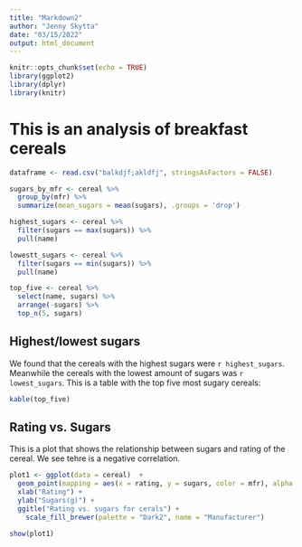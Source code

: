 ```yaml
---
title: "Markdown2"
author: "Jenny Skytta"
date: "03/15/2022"
output: html_document
---
```


```r
knitr::opts_chunk$set(echo = TRUE)
library(ggplot2)
library(dplyr)
library(knitr)
```

# This is an analysis of breakfast cereals

```r
dataframe <- read.csv("balkdjf;akldfj", stringsAsFactors = FALSE)

sugars_by_mfr <- cereal %>% 
  group_by(mfr) %>% 
  summarize(mean_sugars = mean(sugars), .groups = 'drop')

highest_sugars <- cereal %>%  
  filter(sugars == max(sugars)) %>% 
  pull(name)

lowestt_sugars <- cereal %>%  
  filter(sugars == min(sugars)) %>% 
  pull(name)

top_five <- cereal %>% 
  select(name, sugars) %>% 
  arrange(-sugars) %>% 
  top_n(5, sugars)
```

## Highest/lowest sugars
We found that the cereals with the highest sugars were `r highest_sugars`. Meanwhile the cereals with the lowest amount of sugars was `r lowest_sugars`. This is a table with the top five most sugary cereals:

```r
kable(top_five)
```

## Rating vs. Sugars
This is a plot that shows the relationship between sugars and rating of the cereal.  We see tehre is a negative correlation. 

```r
plot1 <- ggplot(data = cereal)  +
  geom_point(mapping = aes(x = rating, y = sugars, color = mfr), alpha = 0.5)
  xlab("Rating") +
  ylab("Sugars(g)") +
  ggitle("Rating vs. sugars for cerals") +
    scale_fill_brewer(palette = "Dark2", name = "Manufacturer")

show(plot1)

```

